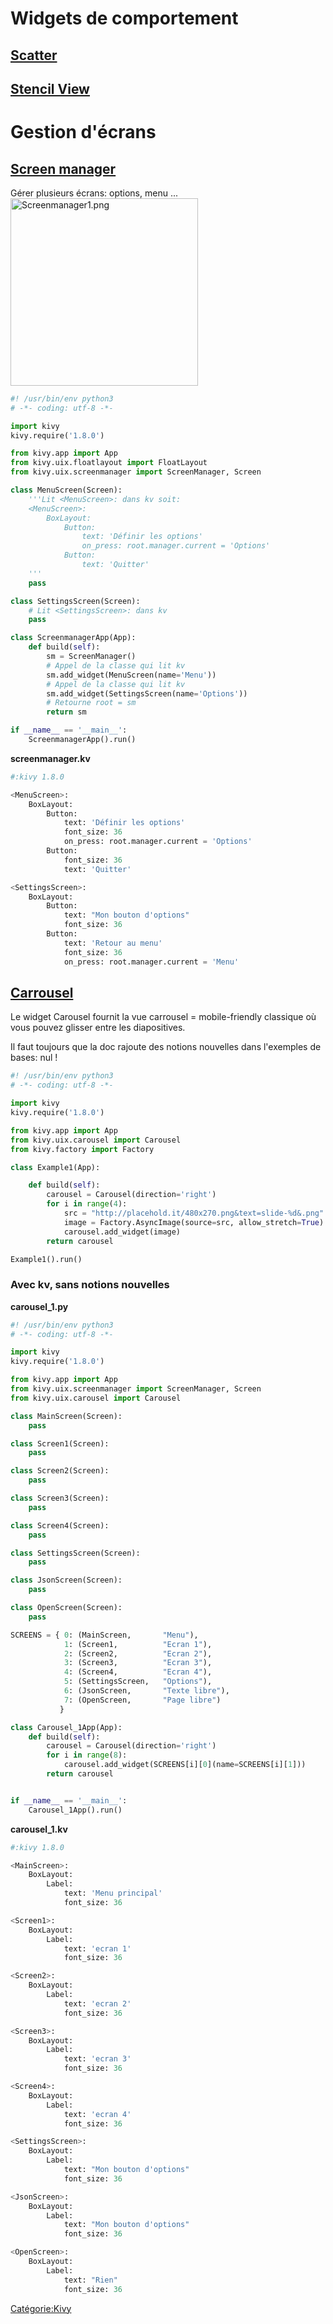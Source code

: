 {{Menu Kivy}}

=Widgets de comportement=
==[http://kivy.org/docs/api-kivy.uix.scatter.html Scatter]==

==[http://kivy.org/docs/api-kivy.uix.stencilview.html Stencil View]==

=Gestion d'écrans=
==[http://kivy.org/docs/api-kivy.uix.screenmanager.html Screen manager]==
Gérer plusieurs écrans: options, menu ...
[[Fichier:Screenmanager1.png|300px]]

<syntaxhighlight lang="python">
#! /usr/bin/env python3
# -*- coding: utf-8 -*-

import kivy
kivy.require('1.8.0')

from kivy.app import App
from kivy.uix.floatlayout import FloatLayout
from kivy.uix.screenmanager import ScreenManager, Screen

class MenuScreen(Screen):
    '''Lit <MenuScreen>: dans kv soit:
    <MenuScreen>:
        BoxLayout:
            Button:
                text: 'Définir les options'
                on_press: root.manager.current = 'Options'
            Button:
                text: 'Quitter'
    '''
    pass

class SettingsScreen(Screen):
    # Lit <SettingsScreen>: dans kv
    pass

class ScreenmanagerApp(App):
    def build(self):
        sm = ScreenManager()
        # Appel de la classe qui lit kv
        sm.add_widget(MenuScreen(name='Menu'))
        # Appel de la classe qui lit kv
        sm.add_widget(SettingsScreen(name='Options'))
        # Retourne root = sm
        return sm

if __name__ == '__main__':
    ScreenmanagerApp().run()
</syntaxhighlight>

'''screenmanager.kv'''
<syntaxhighlight lang="python">
#:kivy 1.8.0

<MenuScreen>:
    BoxLayout:
        Button:
            text: 'Définir les options'
            font_size: 36
            on_press: root.manager.current = 'Options'
        Button:
            font_size: 36
            text: 'Quitter'

<SettingsScreen>:
    BoxLayout:
        Button:
            text: "Mon bouton d'options"
            font_size: 36
        Button:
            text: 'Retour au menu'
            font_size: 36
            on_press: root.manager.current = 'Menu'
</syntaxhighlight>

==[http://kivy.org/docs/api-kivy.uix.carousel.html Carrousel]==
Le widget Carousel fournit la vue carrousel = mobile-friendly classique où vous pouvez glisser entre les diapositives.

Il faut toujours que la doc rajoute des notions nouvelles dans l'exemples de bases: nul !
<syntaxhighlight lang="python">
#! /usr/bin/env python3
# -*- coding: utf-8 -*-

import kivy
kivy.require('1.8.0')

from kivy.app import App
from kivy.uix.carousel import Carousel
from kivy.factory import Factory

class Example1(App):

    def build(self):
        carousel = Carousel(direction='right')
        for i in range(4):
            src = "http://placehold.it/480x270.png&text=slide-%d&.png" % i
            image = Factory.AsyncImage(source=src, allow_stretch=True)
            carousel.add_widget(image)
        return carousel

Example1().run()
</syntaxhighlight>

===Avec kv, sans notions nouvelles===
'''carousel_1.py'''
<syntaxhighlight lang="python">
#! /usr/bin/env python3
# -*- coding: utf-8 -*-

import kivy
kivy.require('1.8.0')

from kivy.app import App
from kivy.uix.screenmanager import ScreenManager, Screen
from kivy.uix.carousel import Carousel

class MainScreen(Screen):
    pass

class Screen1(Screen):
    pass

class Screen2(Screen):
    pass

class Screen3(Screen):
    pass

class Screen4(Screen):
    pass

class SettingsScreen(Screen):
    pass

class JsonScreen(Screen):
    pass

class OpenScreen(Screen):
    pass

SCREENS = { 0: (MainScreen,       "Menu"),
            1: (Screen1,          "Ecran 1"),
            2: (Screen2,          "Ecran 2"),
            3: (Screen3,          "Ecran 3"),
            4: (Screen4,          "Ecran 4"),
            5: (SettingsScreen,   "Options"),
            6: (JsonScreen,       "Texte libre"),
            7: (OpenScreen,       "Page libre")
           }

class Carousel_1App(App):
    def build(self):
        carousel = Carousel(direction='right')
        for i in range(8):
            carousel.add_widget(SCREENS[i][0](name=SCREENS[i][1]))
        return carousel


if __name__ == '__main__':
    Carousel_1App().run()
</syntaxhighlight>

'''carousel_1.kv'''
<syntaxhighlight lang="python">
#:kivy 1.8.0

<MainScreen>:
    BoxLayout:
        Label:
            text: 'Menu principal'
            font_size: 36

<Screen1>:
    BoxLayout:
        Label:
            text: 'ecran 1'
            font_size: 36

<Screen2>:
    BoxLayout:
        Label:
            text: 'ecran 2'
            font_size: 36

<Screen3>:
    BoxLayout:
        Label:
            text: 'ecran 3'
            font_size: 36

<Screen4>:
    BoxLayout:
        Label:
            text: 'ecran 4'
            font_size: 36

<SettingsScreen>:
    BoxLayout:
        Label:
            text: "Mon bouton d'options"
            font_size: 36

<JsonScreen>:
    BoxLayout:
        Label:
            text: "Mon bouton d'options"
            font_size: 36

<OpenScreen>:
    BoxLayout:
        Label:
            text: "Rien"
            font_size: 36
</syntaxhighlight>

[[Catégorie:Kivy]]
